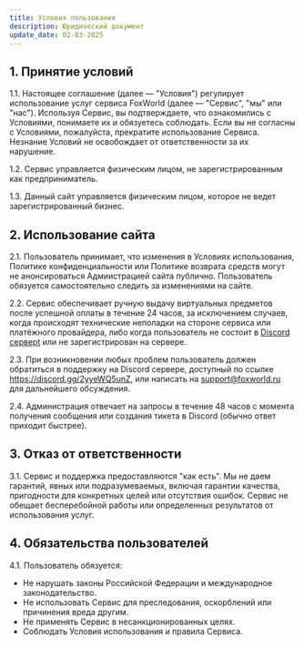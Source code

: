 ```yaml
---
title: Условия пользования
description: Юридический документ
update_date: 02-03-2025
---
```

## 1. Принятие условий
1.1. Настоящее соглашение (далее — "Условия") регулирует использование услуг сервиса FoxWorld (далее — "Сервис", "мы" или "нас"). Используя Сервис, вы подтверждаете, что ознакомились с Условиями, понимаете их и обязуетесь соблюдать. Если вы не согласны с Условиями, пожалуйста, прекратите использование Сервиса. Незнание Условий не освобождает от ответственности за их нарушение.

1.2. Сервис управляется физическим лицом, не зарегистрированным как предприниматель.

1.3. Данный сайт управляется физическим лицом, которое не ведет зарегистрированный бизнес.
## 2. Использование сайта
2.1. Пользователь принимает, что изменения в Условиях использования, Политике конфиденциальности или Политике возврата средств могут не анонсироваться Адмиистрацией сайта публично. Пользователь обязуется самостоятельно следить за изменениями на сайте.

2.2. Сервис обеспечивает ручную выдачу виртуальных предметов после успешной оплаты в течение 24 часов, за исключением случаев, когда происходят технические неполадки на стороне сервиса или платёжного провайдера, либо когда пользователь не состоит в [Discord серверt](https://discord.gg/2yyeWQ5unZ) или не зарегистрирован на сервере.

2.3. При возникновении любых проблем пользователь должен обратиться в поддержку на Discord сервере, доступный по ссылке https://discord.gg/2yyeWQ5unZ, или написать на support@foxworld.ru для дальнейшего обсуждения.

2.4. Администрация отвечает на запросы в течение 48 часов с момента получения сообщения или создания тикета в Discord (обычно ответ приходит быстрее).
## 3. Отказ от ответственности
3.1. Сервис и поддержка предоставляются "как есть". Мы не даем гарантий, явных или подразумеваемых, включая гарантии качества, пригодности для конкретных целей или отсутствия ошибок. Сервис не обещает бесперебойной работы или определенных результатов от использования услуг.
## 4. Обязательства пользователей
4.1. Пользователь обязуется:
* Не нарушать законы Российской Федерации и международное законодательство.
* Не использовать Сервис для преследования, оскорблений или причинения вреда другим.
* Не применять Сервис в несанкционированных целях.
* Соблюдать Условия использования и правила Сервиса.
